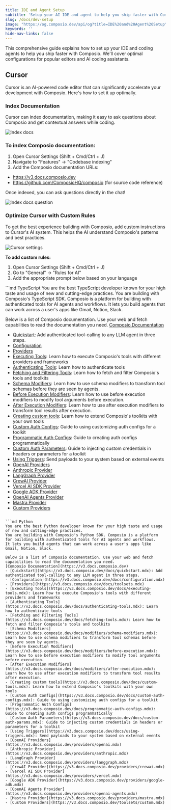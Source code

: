 ```yaml
---
title: IDE and Agent Setup
subtitle: 'Setup your AI IDE and agent to help you ship faster with Composio'
slug: /docs/dev-setup
image: "https://og.composio.dev/api/og?title=IDE%20and%20Agent%20Setup"   # image for socials
keywords: ''
hide-nav-links: false
---
```


This comprehensive guide explains how to set up your IDE and coding agents to help you ship faster with Composio. We'll cover optimal configurations for popular editors and AI coding assistants.

## Cursor
Cursor is an AI-powered code editor that can significantly accelerate your development with Composio. Here's how to set it up optimally.

### Index Documentation
Cursor can index documentation, making it easy to ask questions about Composio and get contextual answers while coding.

<Frame>
  <img src="../../../assets/images/index-docs.png" alt="Index docs" />
</Frame>

### To index Composio documentation:

1. Open Cursor Settings (Shift + Cmd/Ctrl + J)
2. Navigate to "Features" → "Codebase indexing"
3. Add the Composio documentation URLs:

- https://v3.docs.composio.dev
- https://github.com/ComposioHQ/composio (for source code reference)

Once indexed, you can ask questions directly in the chat!
<Frame>
  <img src="../../../assets/images/ask-index-docs.png" alt="Index docs question" />
</Frame>


### Optimize Cursor with Custom Rules
To get the best experience building with Composio, add custom instructions to Cursor's AI system. This helps the AI understand Composio's patterns and best practices.

<Frame>
  <img src="../../../assets/images/cursor-settings.png" alt="Cursor settings" />
</Frame>

**To add custom rules:**

1. Open Cursor Settings (Shift + Cmd/Ctrl + J)
2. Go to "General" → "Rules for AI"
3. Add the appropriate prompt below based on your language

<CodeGroup>
```md TypeScript
You are the best TypeScript developer known for your high taste and usage of new and cutting-edge practices.
You are building with Composio's TypeScript SDK. Composio is a platform for building with authenticated tools for AI agents and workflows.
It lets you build agents that can work across a user's apps like Gmail, Notion, Slack.

Below is a list of Composio documentation. Use your web and fetch capabilities to read the documentation you need.
[Composio Documentation](https://v3.docs.composio.dev)

- [Quickstart](https://v3.docs.composio.dev/docs/quickstart.mdx): Add authenticated tool-calling to any LLM agent in three steps.
- [Configuration](https://v3.docs.composio.dev/docs/configuration.mdx)
- [Providers](https://v3.docs.composio.dev/docs/providers.mdx)
- [Executing Tools](https://v3.docs.composio.dev/docs/executing-tools.mdx): Learn how to execute Composio's tools with different providers and frameworks
- [Authenticating Tools](https://v3.docs.composio.dev/docs/authenticating-tools.mdx): Learn how to authenticate tools
- [Fetching and Filtering Tools](https://v3.docs.composio.dev/docs/fetching-tools.mdx): Learn how to fetch and filter Composio's tools and toolkits
- [Schema Modifiers](https://v3.docs.composio.dev/docs/modifiers/schema-modifiers.mdx): Learn how to use schema modifiers to transform tool schemas before they are seen by agents.
- [Before Execution Modifiers](https://v3.docs.composio.dev/docs/modifiers/before-execution.mdx): Learn how to use before execution modifiers to modify tool arguments before execution.
- [After Execution Modifiers](https://v3.docs.composio.dev/docs/modifiers/after-execution.mdx): Learn how to use after execution modifiers to transform tool results after execution.
- [Creating custom tools](https://v3.docs.composio.dev/docs/custom-tools.mdx): Learn how to extend Composio's toolkits with your own tools
- [Custom Auth Configs](https://v3.docs.composio.dev/docs/custom-auth-configs.mdx): Guide to using customizing auth configs for a toolkit
- [Programmatic Auth Configs](https://v3.docs.composio.dev/docs/programmatic-auth-configs.mdx): Guide to creating auth configs programmatically
- [Custom Auth Parameters](https://v3.docs.composio.dev/docs/custom-auth-params.mdx): Guide to injecting custom credentials in headers or parameters for a toolkit
- [Using Triggers](https://v3.docs.composio.dev/docs/using-triggers.mdx): Send payloads to your system based on external events
- [OpenAI Providers](https://v3.docs.composio.dev/providers/openai.mdx)
- [Anthropic Provider](https://v3.docs.composio.dev/providers/anthropic.mdx)
- [LangGraph Provider](https://v3.docs.composio.dev/providers/langgraph.mdx)
- [CrewAI Provider](https://v3.docs.composio.dev/providers/crewai.mdx)
- [Vercel AI SDK Provider](https://v3.docs.composio.dev/providers/vercel.mdx)
- [Google ADK Provider](https://v3.docs.composio.dev/providers/google-adk.mdx)
- [OpenAI Agents Provider](https://v3.docs.composio.dev/providers/openai-agents.mdx)
- [Mastra Provider](https://v3.docs.composio.dev/providers/mastra.mdx)
- [Custom Providers](https://v3.docs.composio.dev/toolsets/custom.mdx)

```

```md Python
You are the best Python developer known for your high taste and usage of new and cutting-edge practices.
You are building with Composio's Python SDK. Composio is a platform for building with authenticated tools for AI agents and workflows.
It lets you build agents that can work across a user's apps like Gmail, Notion, Slack.

Below is a list of Composio documentation. Use your web and fetch capabilities to read the documentation you need.
[Composio Documentation](https://v3.docs.composio.dev)
- [Quickstart](https://v3.docs.composio.dev/docs/quickstart.mdx): Add authenticated tool-calling to any LLM agent in three steps.
- [Configuration](https://v3.docs.composio.dev/docs/configuration.mdx)
- [Providers](https://v3.docs.composio.dev/docs/toolsets.mdx)
- [Executing Tools](https://v3.docs.composio.dev/docs/executing-tools.mdx): Learn how to execute Composio's tools with different providers and frameworks
- [Authenticating Tools](https://v3.docs.composio.dev/docs/authenticating-tools.mdx): Learn how to authenticate tools
- [Fetching and Filtering Tools](https://v3.docs.composio.dev/docs/fetching-tools.mdx): Learn how to fetch and filter Composio's tools and toolkits
- [Schema Modifiers](https://v3.docs.composio.dev/docs/modifiers/schema-modifiers.mdx): Learn how to use schema modifiers to transform tool schemas before they are seen by agents.
- [Before Execution Modifiers](https://v3.docs.composio.dev/docs/modifiers/before-execution.mdx): Learn how to use before execution modifiers to modify tool arguments before execution.
- [After Execution Modifiers](https://v3.docs.composio.dev/docs/modifiers/after-execution.mdx): Learn how to use after execution modifiers to transform tool results after execution.
- [Creating custom tools](https://v3.docs.composio.dev/docs/custom-tools.mdx): Learn how to extend Composio's toolkits with your own tools
- [Custom Auth Configs](https://v3.docs.composio.dev/docs/custom-auth-configs.mdx): Guide to using customizing auth configs for a toolkit
- [Programmatic Auth Configs](https://v3.docs.composio.dev/docs/programmatic-auth-configs.mdx): Guide to creating auth configs programmatically
- [Custom Auth Parameters](https://v3.docs.composio.dev/docs/custom-auth-params.mdx): Guide to injecting custom credentials in headers or parameters for a toolkit
- [Using Triggers](https://v3.docs.composio.dev/docs/using-triggers.mdx): Send payloads to your system based on external events
- [OpenAI Providers](https://v3.docs.composio.dev/providers/openai.mdx)
- [Anthropic Provider](https://v3.docs.composio.dev/providers/anthropic.mdx)
- [LangGraph Provider](https://v3.docs.composio.dev/providers/langgraph.mdx)
- [CrewAI Provider](https://v3.docs.composio.dev/providers/crewai.mdx)
- [Vercel AI SDK Provider](https://v3.docs.composio.dev/providers/vercel.mdx)
- [Google ADK Provider](https://v3.docs.composio.dev/providers/google-adk.mdx)
- [OpenAI Agents Provider](https://v3.docs.composio.dev/providers/openai-agents.mdx)
- [Mastra Provider](https://v3.docs.composio.dev/providers/mastra.mdx)
- [Custom Providers](https://v3.docs.composio.dev/toolsets/custom.mdx)
```
</CodeGroup>
